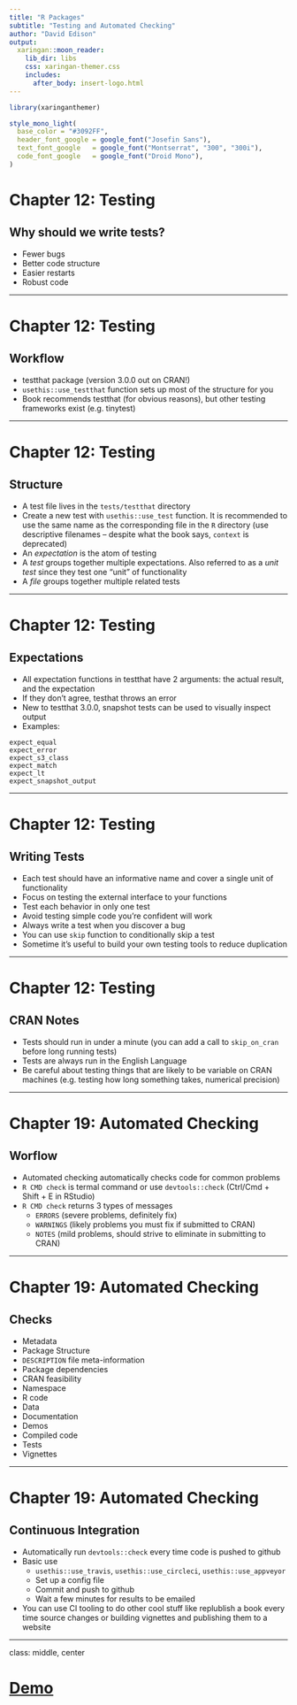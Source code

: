```yaml
---
title: "R Packages"
subtitle: "Testing and Automated Checking"
author: "David Edison"
output:
  xaringan::moon_reader:
    lib_dir: libs
    css: xaringan-themer.css
    includes:
      after_body: insert-logo.html
---
```


```r
library(xaringanthemer)
```

```r
style_mono_light(
  base_color = "#3092FF",
  header_font_google = google_font("Josefin Sans"),
  text_font_google   = google_font("Montserrat", "300", "300i"),
  code_font_google   = google_font("Droid Mono"),
)
```

# Chapter 12: Testing

## Why should we write tests?

- Fewer bugs
- Better code structure
- Easier restarts
- Robust code

---

# Chapter 12: Testing

## Workflow

- testthat package (version 3.0.0 out on CRAN!)
- `usethis::use_testthat` function sets up most of the structure for you
- Book recommends testthat (for obvious reasons), but other testing frameworks exist (e.g. tinytest)

---

# Chapter 12: Testing

## Structure

- A test file lives in the `tests/testthat` directory
- Create a new test with `usethis::use_test` function. It is recommended to use the same name as the corresponding file in the `R` directory (use descriptive filenames -- despite what the book says, `context` is deprecated)
- An *expectation* is the atom of testing
- A *test* groups together multiple expectations. Also referred to as a *unit test* since they test one "unit" of functionality
- A *file* groups together multiple related tests

---

# Chapter 12: Testing

## Expectations

- All expectation functions in testthat have 2 arguments: the actual result, and the expectation
- If they don't agree, testhat throws an error
- New to testthat 3.0.0, snapshot tests can be used to visually inspect output
- Examples:
```
expect_equal
expect_error
expect_s3_class
expect_match
expect_lt
expect_snapshot_output
```
---

# Chapter 12: Testing

## Writing Tests

- Each test should have an informative name and cover a single unit of functionality
- Focus on testing the external interface to your functions
- Test each behavior in only one test
- Avoid testing simple code you're confident will work
- Always write a test when you discover a bug
- You can use `skip` function to conditionally skip a test
- Sometime it's useful to build your own testing tools to reduce duplication

---

# Chapter 12: Testing

## CRAN Notes

- Tests should run in under a minute (you can add a call to `skip_on_cran` before long running tests)
- Tests are always run in the English Language
- Be careful about testing things that are likely to be variable on CRAN machines (e.g. testing how long something takes, numerical precision)

---

# Chapter 19: Automated Checking 

## Worflow

- Automated checking automatically checks code for common problems
- `R CMD check` is termal command or use `devtools::check` (Ctrl/Cmd + Shift + E in RStudio)
- `R CMD check` returns 3 types of messages
  - `ERRORS` (severe problems, definitely fix)
  - `WARNINGS` (likely problems you must fix if submitted to CRAN)
  - `NOTES` (mild problems, should strive to eliminate in submitting to CRAN)
  
---

# Chapter 19: Automated Checking 

## Checks

- Metadata 
- Package Structure 
- `DESCRIPTION` file meta-information
- Package dependencies
- CRAN feasibility
- Namespace
- R code
- Data
- Documentation
- Demos
- Compiled code
- Tests
- Vignettes

---

# Chapter 19: Automated Checking 

## Continuous Integration

- Automatically run `devtools::check` every time code is pushed to github
- Basic use
  - `usethis::use_travis`, `usethis::use_circleci`, `usethis::use_appveyor`
  - Set up a config file
  - Commit and push to github
  - Wait a few minutes for results to be emailed
- You can use CI tooling to do other cool stuff like replublish a book every time source changes or building vignettes and publishing them to a website

---

class: middle, center

# [Demo](https://github.com/d-edison/testdemo)
